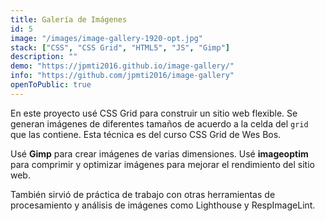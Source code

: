 ```yaml
---
title: Galería de Imágenes
id: 5
image: "/images/image-gallery-1920-opt.jpg"
stack: ["CSS", "CSS Grid", "HTML5", "JS", "Gimp"]
description: ""
demo: "https://jpmti2016.github.io/image-gallery/"
info: "https://github.com/jpmti2016/image-gallery"
openToPublic: true
---
```


En este proyecto usé CSS Grid para construir un sitio web flexible. Se generan imágenes de diferentes tamaños de acuerdo a la celda del
`grid` que las contiene. Esta técnica es del curso CSS Grid de Wes Bos.

Usé **Gimp** para crear imágenes de varias dimensiones. Usé **imageoptim** para comprimir y optimizar imágenes para mejorar el rendimiento
del sitio web.

También sirvió de práctica de trabajo con otras herramientas de procesamiento y análisis de imágenes como Lighthouse y RespImageLint.
